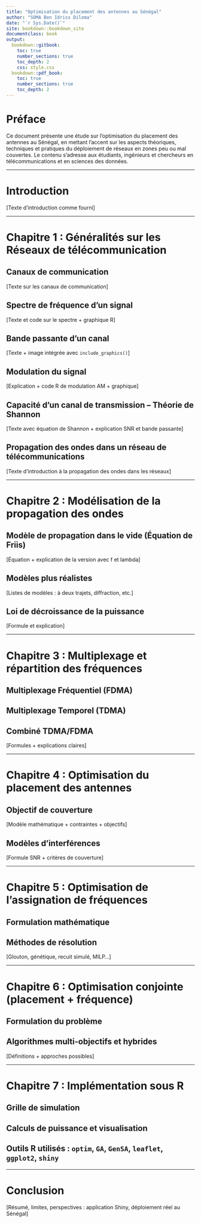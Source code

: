 ```yaml
---
title: "Optimisation du placement des antennes au Sénégal"
author: "SOMA Ben Idriss Diloma"
date: "`r Sys.Date()`"
site: bookdown::bookdown_site
documentclass: book
output:
  bookdown::gitbook:
    toc: true
    number_sections: true
    toc_depth: 2
    css: style.css
  bookdown::pdf_book:
    toc: true
    number_sections: true
    toc_depth: 2
---
```


# Préface

Ce document présente une étude sur l’optimisation du placement des antennes au Sénégal, en mettant l'accent sur les aspects théoriques, techniques et pratiques du déploiement de réseaux en zones peu ou mal couvertes. Le contenu s’adresse aux étudiants, ingénieurs et chercheurs en télécommunications et en sciences des données.

---

# Introduction

[Texte d’introduction comme fourni]

---

# Chapitre 1 : Généralités sur les Réseaux de télécommunication

## Canaux de communication

[Texte sur les canaux de communication]

## Spectre de fréquence d’un signal

[Texte et code sur le spectre + graphique R]

## Bande passante d’un canal

[Texte + image intégrée avec `include_graphics()`]

## Modulation du signal

[Explication + code R de modulation AM + graphique]

## Capacité d’un canal de transmission – Théorie de Shannon

[Texte avec équation de Shannon + explication SNR et bande passante]

## Propagation des ondes dans un réseau de télécommunications

[Texte d’introduction à la propagation des ondes dans les réseaux]

---

# Chapitre 2 : Modélisation de la propagation des ondes

## Modèle de propagation dans le vide (Équation de Friis)

[Équation + explication de la version avec f et lambda]

## Modèles plus réalistes

[Listes de modèles : à deux trajets, diffraction, etc.]

## Loi de décroissance de la puissance

[Formule et explication]

---

# Chapitre 3 : Multiplexage et répartition des fréquences

## Multiplexage Fréquentiel (FDMA)

## Multiplexage Temporel (TDMA)

## Combiné TDMA/FDMA

[Formules + explications claires]

---

# Chapitre 4 : Optimisation du placement des antennes

## Objectif de couverture

[Modèle mathématique + contraintes + objectifs]

## Modèles d’interférences

[Formule SNR + critères de couverture]

---

# Chapitre 5 : Optimisation de l’assignation de fréquences

## Formulation mathématique

## Méthodes de résolution

[Glouton, génétique, recuit simulé, MILP...]

---

# Chapitre 6 : Optimisation conjointe (placement + fréquence)

## Formulation du problème

## Algorithmes multi-objectifs et hybrides

[Définitions + approches possibles]

---

# Chapitre 7 : Implémentation sous R

## Grille de simulation

## Calculs de puissance et visualisation

## Outils R utilisés : `optim`, `GA`, `GenSA`, `leaflet`, `ggplot2`, `shiny`

---

# Conclusion

[Résumé, limites, perspectives : application Shiny, déploiement réel au Sénégal]
